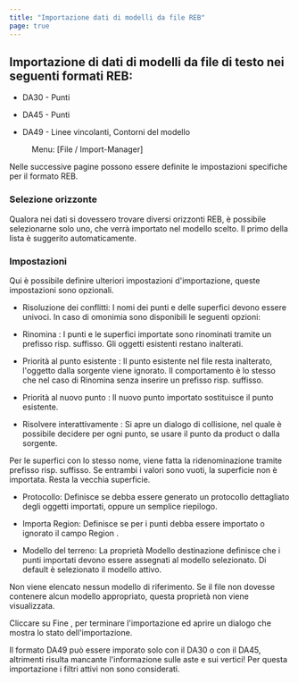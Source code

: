 ```yaml
---
title: "Importazione dati di modelli da file REB"
page: true
---
```

## Importazione di dati di modelli da file di testo nei seguenti formati REB:

- DA30 - Punti

- DA45 - Punti

- DA49 - Linee vincolanti, Contorni del modello




 <Menu> Menu: [File / Import-Manager] </Menu> 

Nelle successive pagine possono essere definite le impostazioni specifiche per il formato REB.

### Selezione orizzonte
Qualora nei dati si dovessero trovare diversi orizzonti REB, &#232; possibile selezionarne solo uno, che verr&#224; importato nel modello scelto. Il primo della lista &#232; suggerito automaticamente.

### Impostazioni
Qui &#232; possibile definire ulteriori impostazioni d&#39;importazione, queste impostazioni sono opzionali.

- <Bold> Risoluzione dei conflitti: </Bold>  I nomi dei punti e delle superfici devono essere univoci. In caso di omonimia sono disponibili le seguenti opzioni:

- <Italic> Rinomina </Italic> : I punti e le superfici importate sono rinominati tramite un prefisso risp. suffisso. Gli oggetti esistenti restano inalterati.

- <Italic> Priorit&#224; al punto esistente </Italic> : Il punto esistente nel file resta inalterato, l&#39;oggetto dalla sorgente viene ignorato. Il comportamento &#232; lo stesso che nel caso di <Italic> Rinomina </Italic>  senza inserire un prefisso risp. suffisso.

- <Italic> Priorit&#224; al nuovo punto </Italic> : Il nuovo punto importato sostituisce il punto esistente.

- <Italic> Risolvere interattivamente </Italic> : Si apre un dialogo di collisione, nel quale &#232; possibile decidere per ogni punto, se usare il punto da <Placeholder>product</Placeholder> o dalla sorgente. 





<Warning>
Per le superfici con lo stesso nome, viene fatta la ridenominazione tramite prefisso risp. suffisso. Se entrambi i valori sono vuoti, la superficie non &#232; importata. Resta la vecchia superficie.
</Warning>


- <Bold> Protocollo: </Bold>  Definisce se debba essere generato un protocollo dettagliato degli oggetti importati, oppure un semplice riepilogo.

- <Bold> Importa Region: </Bold>  Definisce se per i punti debba essere importato o ignorato il campo <Italic> Region </Italic> .

- <Bold> Modello del terreno: </Bold>  La propriet&#224; <Italic> Modello destinazione </Italic>  definisce che i punti importati devono essere assegnati al modello selezionato. Di default &#232; selezionato il modello attivo.



<Warning>
Non viene elencato nessun modello di riferimento. Se il file non dovesse contenere alcun modello appropriato, questa propriet&#224; non viene visualizzata.
</Warning>


Cliccare su  <Border>Fine</Border> , per terminare l&#39;importazione ed aprire un dialogo che mostra lo stato dell&#39;importazione.

<Warning>
Il formato DA49 pu&#242; essere imporato solo con il DA30 o con il DA45, altrimenti risulta mancante l&#39;informazione sulle aste e sui vertici!
</Warning>

<Warning>
Per questa importazione i filtri attivi non sono considerati.
</Warning>

